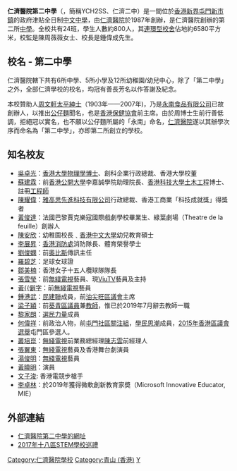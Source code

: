 {{Unreferenced|time=2018-01-05T06:12:36+00:00}}
{{Infobox_School
| name = 仁濟醫院第二中學
| other_name = Yan Chai Hospital No.2 Secondary School
| image = [[File:Yan_Chai_Hospital_No_2_Secondary_School_(Tuen_Mun,_New_Territories,_Hong_Kong).jpg|250px]]
| established = 1987年
| motto = 尊仁濟世
| type = 男女中學
| language = [[香港中文授課中學|廣東話]]
| religion = 無
| affiliation = [[仁濟醫院_(香港)|仁濟醫院]]
| district = [[屯門區|屯門區]]
| president = 陳周薇薇女士（兼職）
| principal = 鍾偉成先生
| house = 仁（紅）<br>義（黃）<br>禮（藍）<br>智（綠）
| location = 新界屯門第31區楊青路（[[香港輕鐵|輕鐵]][[青山村站|青山村站]]）
| telephone = (+852) 2467 3736
| website = [http://www.ych2ss.edu.hk 仁濟醫院第二中學主頁]
| address = 
| vice_principal = 楊子曦先生
| sister_school = 紐西蘭Howick College
}}
'''仁濟醫院第二中學'''（{{lang-en|Yan Chai Hospital No.2 Secondary School}}，簡稱YCH2SS、仁濟二中）是一間位於[[香港|香港]][[新界|新界]][[屯門新市鎮|屯門新市鎮]]的政府津貼全日制[[中文中學|中文中學]]，由[[仁濟醫院_(香港)|仁濟醫院]]於1987年創辦，是仁濟醫院創辦的第二所[[中學|中學]]。全校共有24班，學生人數約800人，其[[連環型校舍|連環型校舍]]佔地約6580平方米，校監是陳周薇薇女士、校長是鍾偉成先生。

== 校名 - 第二中學 ==
仁濟醫院轄下共有6所中學、5所小學及12所幼稚園/幼兒中心，除了「第二中學」之外，全部仁濟學校的校名，均冠有善長芳名以作答謝及紀念。{{Fact}}

本校贊助人[[周文軒|周文軒]][[太平紳士|太平紳士]]（1903年——2007年)，乃是[[永南食品有限公司|永南食品有限公司]]已故創辦人，以推出[[公仔麵|公仔麵]]聞名，也是[[香港保健協會|香港保健協會]]前主席。由於周博士生前行善低調，拒絕冠以實名，也不願以公仔麵所屬的「永南」命名，[[仁濟醫院_(香港)|仁濟醫院]]遂以其辦學次序而命名為「第二中學」，亦即第二所創立的學校。{{Fact}}

== 知名校友 ==
*[[吳卓光|吳卓光]]：[[香港大學|香港大學]][[物理學|物理學]][[博士|博士]]、創科企業行政總裁、香港大學校董
*[[蘇建霖|蘇建霖]]：前[[香港公開大學|香港公開大學]]李嘉誠學院助理院長、[[香港科技大學|香港科技大學]][[土木工程|土木工程]]博士、註冊[[工程師|工程師]]
*[[陳耀偉|陳耀偉]]：[[雅高思先進科技有限公司|雅高思先進科技有限公司]]行政總裁、香港工商業「科技成就獎」得獎者
*[[黃俊達|黃俊達]]：法國巴黎賈克樂寇國際戲劇學校畢業生、綠葉劇場（Theatre de la feuille）創辦人
*[[陳安欣|陳安欣]]：幼稚園校長﹑[[香港中文大學|香港中文大學]]幼兒教育碩士
*[[李展昇|李展昇]]：[[香港消防處|香港消防處]]消防隊長、體育榮譽學士
*[[劉俊嫻|劉俊嫻]]：前[[奧比斯|奧比斯]]傳訊主任
*[[羅碧芝|羅碧芝]]：足球女球證
*[[鄒美楠|鄒美楠]]：香港女子十五人欖球隊隊長
*[[張雪瑩|張雪瑩]]：前[[無綫電視|無綫電視]]藝員、現[[ViuTV|ViuTV]]藝員及主持
*[[黃𨥈瑩|黃{{僻字]]：前[[無綫電視|無綫電視]]藝員
*[[鍾港武|鍾港武]]{{BBSHK|nocat}}{{JP|nocat}}：[[民建聯|民建聯]]成員，前[[油尖旺區議會|油尖旺區議會]]主席
*[[梁子穎|梁子穎]]：前[[葵青區議會|葵青區議員]]兼[[教師|教師]]，惟已於2019年7月辭去教師一職
*[[黎家朗|黎家朗]]：[[選民力量|選民力量]]成員
*[[何偉祥|何偉祥]]：前政治人物，前[[屯門社區網絡|屯門社區關注組]]，[[學民思潮|學民思潮]]成員，[[2015年香港區議會選舉|2015年香港區議會選舉]]屯門區參選人。
*[[叢培崑|叢培崑]]：[[無綫電視|無綫電視]]前業務總經理[[陳志雲|陳志雲]]前經理人
*[[張翼東|張翼東]]：[[無綫電視|無綫電視]]藝員及香港舞台劇演員
*[[湯俊明|湯俊明]]：[[無綫電視|無綫電視]]藝員
*[[黃曉明_(香港)|黃曉明]]：演員
*[[文子浚|文子浚]]: 香港電競步槍手
*[[李卓林|李卓林]]：於2019年獲得微軟創新教育家奬（Microsoft Innovative Educator, MIE）

==外部連結==
* [http://www.ych2ss.edu.hk/ 仁濟醫院第二中學的網址] {{Wayback|url=http://www.ych2ss.edu.hk/ |date=20071101215117 }}
* [https://media.openschool.hk/images/temp/stem02_bookB.pdf 2017年十八區STEM學校巡禮] {{Wayback|url=https://media.openschool.hk/images/temp/stem02_bookB.pdf |date=20201109015111 }}

{{coord|22.389419|113.966305|type:landmark_source:enwiki-googlemaplink|display=title}}

[[Category:仁濟醫院學校|Category:仁濟醫院學校]]
[[Category:青山_(香港)|Category:青山 (香港)]]
[[Category:屯門區中學|Y]]